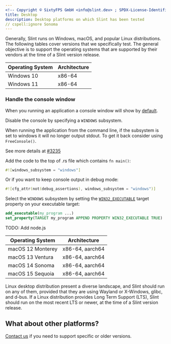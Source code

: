 ```yaml
---
<!-- Copyright © SixtyFPS GmbH <info@slint.dev> ; SPDX-License-Identifier: MIT -->
title: Desktop
description: Desktop platforms on which Slint has been tested
// cspell:ignore Sonoma
---
```



Generally, Slint runs on Windows, macOS, and popular Linux distributions. The following tables
cover versions that we specifically test. The general objective is to support the operating systems that
are supported by their vendors at the time of a Slint version release.


<Tabs syncKey="dev-platform">
<TabItem label="Windows" icon="seti:windows">

| Operating System | Architecture |
| ---------------- | ------------ |
| Windows 10       | x86-64       |
| Windows 11       | x86-64       |

### Handle the console window

When you running an application a console window will show by [default](https://learn.microsoft.com/en-us/cpp/build/reference/subsystem-specify-subsystem?view=msvc-170).

Disable the console by specifying a `WINDOWS` subsystem.

When running the application from the command line, if the subsystem is set to windows it will no longer output stdout. To get it back consider using `FreeConsole()`.

See more details at [#3235](https://github.com/slint-ui/slint/issues/3235)

<Tabs syncKey="dev-language">
<TabItem label="Rust">

Add the code to the top of .rs file which contains `fn main()`:

```rust
#![windows_subsystem = "windows"]
```

Or if you want to keep console output in debug mode:

```rust
#![cfg_attr(not(debug_assertions), windows_subsystem = "windows")]
```
</TabItem>
<TabItem label="C++">


Select the `WINDOWS` subsystem by setting the [`WIN32_EXECUTABLE`](https://cmake.org/cmake/help/latest/prop_tgt/WIN32_EXECUTABLE.html#prop_tgt:WIN32_EXECUTABLE) target property on your executable target:

```cmake
add_executable(my_program ...)
set_property(TARGET my_program APPEND PROPERTY WIN32_EXECUTABLE TRUE)
```

</TabItem>
<TabItem label="Node.js">

TODO: Add node.js
</TabItem>
</Tabs>
</TabItem>
<TabItem label="macOS" icon="apple">

| Operating System  | Architecture    |
| ----------------- | --------------- |
| macOS 12 Monterey | x86-64, aarch64 |
| macOS 13 Ventura  | x86-64, aarch64 |
| macOS 14 Sonoma   | x86-64, aarch64 |
| macOS 15 Sequoia  | x86-64, aarch64 |

</TabItem>
<TabItem label="Linux" icon="linux">


Linux desktop distribution present a diverse landscape, and Slint should run on any of them, provided that they
are using Wayland or X-Windows, glibc, and d-bus. If a Linux distribution provides Long Term Support (LTS),
Slint should run on the most recent LTS or newer, at the time of a Slint version release.
</TabItem>
</Tabs>

## What about other platforms?
[Contact us](https://slint.dev/contact) if you need to support specific or older versions.
